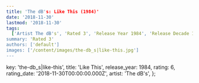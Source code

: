 ```yaml
---
title: 'The dB's: Like This (1984)'
date: '2018-11-30'
lastmod: '2018-11-30'
tags:
  ['Artist The dB's', 'Rated 3', 'Release Year 1984', 'Release Decade 1980']
summary: 'Rated 3'
authors: ['default']
images: ['/content/images/the-db_s|like-this.jpg']
---
```


  key: 'the-db_s|like-this',
  title: 'Like This',
  release_year: 1984,
  rating: 6,
  rating_date: '2018-11-30T00:00:00.000Z',
  artist: 'The dB's',
};

<MusicRating data={data} />
